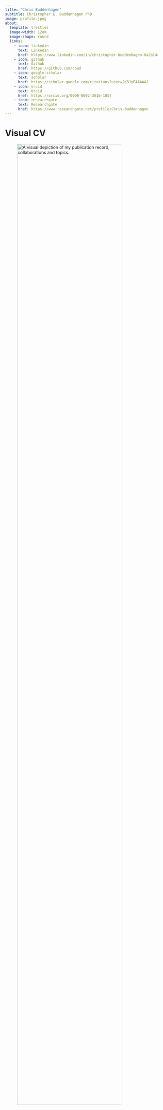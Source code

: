 ```yaml
---
title: "Chris Buddenhagen"
subtitle: Christopher E. Buddenhagen PhD
image: profile.jpeg
about:
  template: trestles
  image-width: 12em
  image-shape: round
  links:
    - icon: linkedin
      text: LinkedIn
      href: https://www.linkedin.com/in/christopher-buddenhagen-0a2b144
    - icon: github
      text: Github
      href: https://github.com/cbud
    - icon: google-scholar
      text: scholar
      href: https://scholar.google.com/citations?user=2K3JyE4AAAAJ 
    - icon: orcid
      text: Orcid
      href: https://orcid.org/0000-0002-3016-1054
    - icon: researchgate
      text: Researchgate
      href: https://www.researchgate.net/profile/Chris-Buddenhagen
---
```


# Visual CV

![A visual depiction of my publication record, collaborations and topics.](visual_cv_July_2024.jpeg){width="90%"}

# Interests

-   Biosecurity
-   Food security
-   Invasive species (weeds, pests and diseases)
-   Global change
-   Plant epidemiology
-   Network models

# Education

-   MSc University of Auckland 1995 ![UoA](UoA.jpeg){width="10%"}
-   PhD Florida State University 2016 ![FSU](FSU.jpeg){width="20%"}
-   Post-doc University of Florida 2018 ![UF](UF.jpeg){width="20%"}

# Biography

I work as a Senior Scientist at AgResearch in Hamilton, New Zealand. A major goal of my work has been to inform and influence management and policy with respect to biosecurity, biodiversity (including systematics and evolution), and natural resources. Apart from recent work on herbicide resistance and seed biosecurity my research has focused on invasive plants, animal impacts, plant epidemiology, plant phylogenomics and systematics. Prior to completing my doctorate, I worked in non-academic roles that focused on biosecurity issues related to invasive plant and animal policy and management in New Zealand, Galapagos and Hawaii.

A post-doc in Dr. Garrett's [lab](https://www.garrettlab.com/ "UF plant epidemiology") provided a stimulating work environment. We were looking at plant epidemiology, disease incidence, and food security within a project about [roots, tubers and bananas](http://www.rtb.cgiar.org/). Collaborators work in Asia, Africa and South America in the [CGIAR](http://www.cgiar.org/) research consortium. These crops are all subject to "seed degeneration" whereby yields are reduced by the accumulation of pathogens (often these are viruses) over successive plantings of vegetative planting material (and farmer to farmer spread through "seed systems"). I completed my PhD with [Austin Mast](http://mastlab.org) at Florida State University in 2016. I also spent a few years working as a curator in the [herbarium](http://herbarium.bio.fsu.edu/) at FSU. My post-doc was in Professor Karen Garrett's [lab](http://www.garrettlab.com/).

# Contact

You can write me at on gmail \@ *cbuddenhagen*. Or contact me via the social media links provided above.

To find my office at the Plant Protection building in Hamilton, New Zealand, check the map here, or this Google [link](https://goo.gl/maps/5vYNM8TQ4mtFLkZ18 "get me to google maps I want to navigate!").

```r
library(leaflet)
leaflet() %>%
  addTiles() %>%
  addMarkers(
    lng=175.30959,
    lat=-37.77585,
    label="Plant Protection Building"
  ) %>% 
  addProviderTiles(providers$CartoDB.Positron)
```
